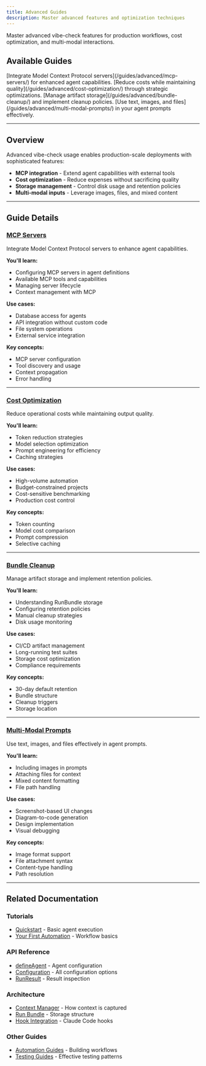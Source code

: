 ```yaml
---
title: Advanced Guides
description: Master advanced features and optimization techniques
---
```



Master advanced vibe-check features for production workflows, cost optimization, and multi-modal interactions.

## Available Guides

<CardGrid>
  <Card title="MCP Servers" icon="seti:config">
    [Integrate Model Context Protocol servers](/guides/advanced/mcp-servers/) for enhanced agent capabilities.
  </Card>

  <Card title="Cost Optimization" icon="star">
    [Reduce costs while maintaining quality](/guides/advanced/cost-optimization/) through strategic optimizations.
  </Card>

  <Card title="Bundle Cleanup" icon="trash">
    [Manage artifact storage](/guides/advanced/bundle-cleanup/) and implement cleanup policies.
  </Card>

  <Card title="Multi-Modal Prompts" icon="document">
    [Use text, images, and files](/guides/advanced/multi-modal-prompts/) in your agent prompts effectively.
  </Card>
</CardGrid>

---

## Overview

Advanced vibe-check usage enables production-scale deployments with sophisticated features:

- **MCP integration** - Extend agent capabilities with external tools
- **Cost optimization** - Reduce expenses without sacrificing quality
- **Storage management** - Control disk usage and retention policies
- **Multi-modal inputs** - Leverage images, files, and mixed content

---

## Guide Details

### [MCP Servers](/guides/advanced/mcp-servers/)

Integrate Model Context Protocol servers to enhance agent capabilities.

**You'll learn:**
- Configuring MCP servers in agent definitions
- Available MCP tools and capabilities
- Managing server lifecycle
- Context management with MCP

**Use cases:**
- Database access for agents
- API integration without custom code
- File system operations
- External service integration

**Key concepts:**
- MCP server configuration
- Tool discovery and usage
- Context propagation
- Error handling

---

### [Cost Optimization](/guides/advanced/cost-optimization/)

Reduce operational costs while maintaining output quality.

**You'll learn:**
- Token reduction strategies
- Model selection optimization
- Prompt engineering for efficiency
- Caching strategies

**Use cases:**
- High-volume automation
- Budget-constrained projects
- Cost-sensitive benchmarking
- Production cost control

**Key concepts:**
- Token counting
- Model cost comparison
- Prompt compression
- Selective caching

---

### [Bundle Cleanup](/guides/advanced/bundle-cleanup/)

Manage artifact storage and implement retention policies.

**You'll learn:**
- Understanding RunBundle storage
- Configuring retention policies
- Manual cleanup strategies
- Disk usage monitoring

**Use cases:**
- CI/CD artifact management
- Long-running test suites
- Storage cost optimization
- Compliance requirements

**Key concepts:**
- 30-day default retention
- Bundle structure
- Cleanup triggers
- Storage location

---

### [Multi-Modal Prompts](/guides/advanced/multi-modal-prompts/)

Use text, images, and files effectively in agent prompts.

**You'll learn:**
- Including images in prompts
- Attaching files for context
- Mixed content formatting
- File path handling

**Use cases:**
- Screenshot-based UI changes
- Diagram-to-code generation
- Design implementation
- Visual debugging

**Key concepts:**
- Image format support
- File attachment syntax
- Content-type handling
- Path resolution

---

## Related Documentation

### Tutorials
- [Quickstart](/getting-started/quickstart/) - Basic agent execution
- [Your First Automation](/getting-started/first-automation/) - Workflow basics

### API Reference
- [defineAgent](/api/core/defineagent/) - Agent configuration
- [Configuration](/api/types/configuration/) - All configuration options
- [RunResult](/api/types/run-result/) - Result inspection

### Architecture
- [Context Manager](/explanation/architecture/context-manager/) - How context is captured
- [Run Bundle](/explanation/architecture/run-bundle/) - Storage structure
- [Hook Integration](/explanation/architecture/hook-integration/) - Claude Code hooks

### Other Guides
- [Automation Guides](/guides/automation/) - Building workflows
- [Testing Guides](/guides/testing/) - Effective testing patterns
